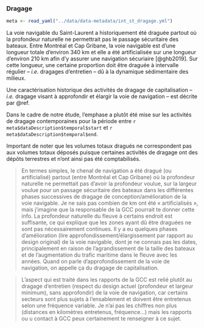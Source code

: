 ### Dragage

```r
meta <- read_yaml("../data/data-metadata/int_st_dragage.yml")
```
La voie navigable du Saint-Laurent a historiquement été draguée partout où la profondeur naturelle ne permettrait pas le passage sécuritaire des bateaux. Entre Montréal et Cap Gribane, la voie navigable est d'une longueur totale d'environ 340 km et elle a été artificialisée sur une longueur d'environ 210 km afin d'y assurer une navigation sécuriaire [@ghb2019]. Sur cette longueur, une certaine proportion doit être draguée à intervalle régulier -- *i.e.* dragages d'entretien -- dû à la dynamique sédimentaire des milieux.

Une caractérisation historique des activités de dragage de capitalisation -- *i.e.* dragage visant à approfondir et élargir la voie de navigation -- est décrite par @ref.

Dans le cadre de notre étude, l'emphase a plutôt été mise sur les activités de dragage contemporaines pour la période entre `r meta$dataDescription$temporal$start` et `r meta$dataDescription$temporal$end`.


Important de noter que les volumes totaux dragués ne correspondent pas aux volumes totaux déposés puisque certaines activités de dragage ont des dépôts terrestres et n'ont ainsi pas été comptabilisés.

> En termes simples, le chenal de navigation a été dragué (ou artificialisé) partout (entre Montréal et Cap Gribane) où la profondeur naturelle ne permettait pas d’avoir la profondeur voulue, sur la largeur voulue pour un passage sécuritaire des bateaux dans les différentes phases successives de dragage de conception/amélioration de la voie navigable. Je ne sais pas combien de km ont été « artificialisés », mais j’imagine que la responsable de la GCC pourrait te donner cette info. La profondeur naturelle du fleuve à certains endroit est suffisante, ce qui explique que les zones ayant dû être draguées ne sont pas nécessairement continues. Il y a eu quelques phases d’amélioration (lire approfondissement/élargissement par rapport au design original) de la voie navigable, dont je ne connais pas les dates, principalement en raison de l’agrandissement de la taille des bateaux et de l’augmentation du trafic maritime dans le fleuve avec les années. Quand on parle d’approfondissement de la voie de navigation, on appelle ça du dragage de capitalisation.

> L’aspect qui est traité dans les rapports de la GCC est relié plutôt au dragage d’entretien (respect du design actuel (profondeur et largeur minimum), sans approfondir) de la voie de navigation, car certains secteurs sont plus sujets à l’ensablement et doivent être entretenus selon une fréquence variable. Je n’ai pas les chiffres non plus (distances en kilomètres entretenus, fréquence…) mais les rapports ou u contact à GCC peux certainement te renseigner à ce sujet.
